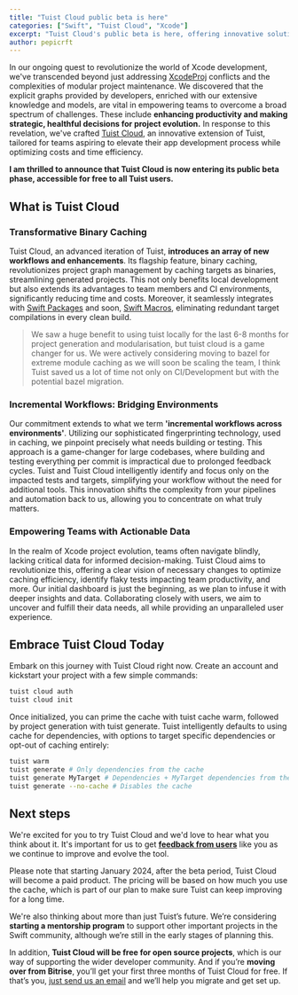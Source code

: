 ```yaml
---
title: "Tuist Cloud public beta is here"
categories: ["Swift", "Tuist Cloud", "Xcode"]
excerpt: "Tuist Cloud's public beta is here, offering innovative solutions for Xcode projects. Free for open-source, with exciting plans post-beta in 2024."
author: pepicrft
---
```


In our ongoing quest to revolutionize the world of Xcode development, we've transcended beyond just addressing [XcodeProj](https://github.com/tuist/xcodeproj) conflicts and the complexities of modular project maintenance. We discovered that the explicit graphs provided by developers, enriched with our extensive knowledge and models, are vital in empowering teams to overcome a broad spectrum of challenges. These include **enhancing productivity and making strategic, healthful decisions for project evolution.** In response to this revelation, we've crafted [Tuist Cloud](https://tuist.io/cloud), an innovative extension of Tuist, tailored for teams aspiring to elevate their app development process while optimizing costs and time efficiency. 

**I am thrilled to announce that Tuist Cloud is now entering its public beta phase, accessible for free to all Tuist users.**

## What is Tuist Cloud

### Transformative Binary Caching

Tuist Cloud, an advanced iteration of Tuist, **introduces an array of new workflows and enhancements**. Its flagship feature, binary caching, revolutionizes project graph management by caching targets as binaries, streamlining generated projects. This not only benefits local development but also extends its advantages to team members and CI environments, significantly reducing time and costs. Moreover, it seamlessly integrates with [Swift Packages](https://developer.apple.com/documentation/xcode/swift-packages) and soon, [Swift Macros](https://docs.swift.org/swift-book/documentation/the-swift-programming-language/macros/), eliminating redundant target compilations in every clean build.

> We saw a huge benefit to using tuist locally for the last 6-8 months for project generation and modularisation, but tuist cloud is a game changer for us. We were actively considering moving to bazel for extreme module caching as we will soon be scaling the team, I think Tuist saved us a lot of time not only on CI/Development but with the potential bazel migration.

### Incremental Workflows: Bridging Environments

Our commitment extends to what we term **'incremental workflows across environments'**. Utilizing our sophisticated fingerprinting technology, used in caching, we pinpoint precisely what needs building or testing. This approach is a game-changer for large codebases, where building and testing everything per commit is impractical due to prolonged feedback cycles. Tuist and Tuist Cloud intelligently identify and focus only on the impacted tests and targets, simplifying your workflow without the need for additional tools. This innovation shifts the complexity from your pipelines and automation back to us, allowing you to concentrate on what truly matters.

### Empowering Teams with Actionable Data

In the realm of Xcode project evolution, teams often navigate blindly, lacking critical data for informed decision-making. Tuist Cloud aims to revolutionize this, offering a clear vision of necessary changes to optimize caching efficiency, identify flaky tests impacting team productivity, and more. Our initial dashboard is just the beginning, as we plan to infuse it with deeper insights and data. Collaborating closely with users, we aim to uncover and fulfill their data needs, all while providing an unparalleled user experience.

## Embrace Tuist Cloud Today

Embark on this journey with Tuist Cloud right now. Create an account and kickstart your project with a few simple commands:

```bash
tuist cloud auth
tuist cloud init
```

Once initialized, you can prime the cache with tuist cache warm, followed by project generation with tuist generate. Tuist intelligently defaults to using cache for dependencies, with options to target specific dependencies or opt-out of caching entirely:


```bash
tuist warm
tuist generate # Only dependencies from the cache
tuist generate MyTarget # Dependencies + MyTarget dependencies from the cache
tuist generate --no-cache # Disables the cache
```

## Next steps

We're excited for you to try Tuist Cloud and we'd love to hear what you think about it. It's important for us to get [**feedback from users**](mailto:cloud@tuist.io) like you as we continue to improve and evolve the tool.

Please note that starting January 2024, after the beta period, Tuist Cloud will become a paid product. The pricing will be based on how much you use the cache, which is part of our plan to make sure Tuist can keep improving for a long time.

We're also thinking about more than just Tuist’s future. We’re considering **starting a mentorship program** to support other important projects in the Swift community, although we’re still in the early stages of planning this.

In addition, **Tuist Cloud will be free for open source projects**, which is our way of supporting the wider developer community. And if you’re **moving over from Bitrise**, you’ll get your first three months of Tuist Cloud for free. If that’s you, [just send us an email](mailto:cloud@tuist.io) and we’ll help you migrate and get set up.